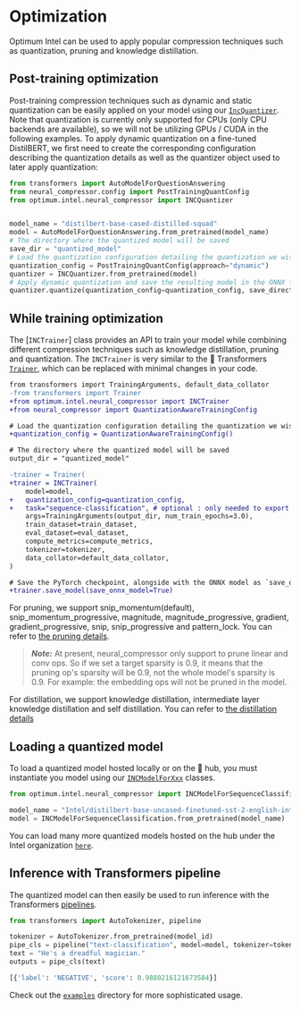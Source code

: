 <!--Copyright 2022 The HuggingFace Team. All rights reserved.

Licensed under the Apache License, Version 2.0 (the "License"); you may not use this file except in compliance with
the License. You may obtain a copy of the License at

http://www.apache.org/licenses/LICENSE-2.0

Unless required by applicable law or agreed to in writing, software distributed under the License is distributed on
an "AS IS" BASIS, WITHOUT WARRANTIES OR CONDITIONS OF ANY KIND, either express or implied. See the License for the
specific language governing permissions and limitations under the License.
-->

# Optimization

Optimum Intel can be used to apply popular compression techniques such as quantization, pruning and knowledge distillation. 

## Post-training optimization

Post-training compression techniques such as dynamic and static quantization can be easily applied on your model using our [`IncQuantizer`](https://huggingface.co/docs/optimum/intel_optimization#optimum.intel.neural_compressor.IncQuantizer).
Note that quantization is currently only supported for CPUs (only CPU backends are available), so we will not be utilizing GPUs / CUDA in the following examples.
To apply dynamic quantization on a fine-tuned DistilBERT, we first need to create the corresponding configuration describing the quantization details as well as the quantizer object used to later apply quantization:

```python
from transformers import AutoModelForQuestionAnswering
from neural_compressor.config import PostTrainingQuantConfig
from optimum.intel.neural_compressor import INCQuantizer


model_name = "distilbert-base-cased-distilled-squad"
model = AutoModelForQuestionAnswering.from_pretrained(model_name)
# The directory where the quantized model will be saved
save_dir = "quantized_model"
# Load the quantization configuration detailing the quantization we wish to apply
quantization_config = PostTrainingQuantConfig(approach="dynamic")
quantizer = INCQuantizer.from_pretrained(model)
# Apply dynamic quantization and save the resulting model in the ONNX format
quantizer.quantize(quantization_config=quantization_config, save_directory=save_dir, save_onnx_model=True)
```


## While training optimization

The [`INCTrainer`] class provides an API to train your model while combining different compression techniques such as knowledge distillation, pruning and quantization.
The `INCTrainer` is very similar to the 🤗 Transformers [`Trainer`](https://huggingface.co/docs/transformers/main/en/main_classes/trainer#trainer), which can be replaced with minimal changes in your code.

```diff
from transformers import TrainingArguments, default_data_collator
-from transformers import Trainer
+from optimum.intel.neural_compressor import INCTrainer
+from neural_compressor import QuantizationAwareTrainingConfig

# Load the quantization configuration detailing the quantization we wish to apply
+quantization_config = QuantizationAwareTrainingConfig()

# The directory where the quantized model will be saved
output_dir = "quantized_model"

-trainer = Trainer(
+trainer = INCTrainer(
    model=model,
+   quantization_config=quantization_config,
+   task="sequence-classification", # optional : only needed to export the model to the ONNX format
    args=TrainingArguments(output_dir, num_train_epochs=3.0),
    train_dataset=train_dataset,
    eval_dataset=eval_dataset,
    compute_metrics=compute_metrics,
    tokenizer=tokenizer,
    data_collator=default_data_collator,
)

# Save the PyTorch checkpoint, alongside with the ONNX model as `save_onnx_model` is set to True
+trainer.save_model(save_onnx_model=True)
```

For pruning, we support snip_momentum(default), snip_momentum_progressive, magnitude, magnitude_progressive, gradient, gradient_progressive, snip, snip_progressive and pattern_lock. You can refer to [the pruning details](https://github.com/intel/neural-compressor/tree/master/neural_compressor/pruner#pruning-types).
> **_Note:_** At present, neural_compressor only support to prune linear and conv ops. So if we set a target sparsity is 0.9, it means that the pruning op's sparsity will be 0.9, not the whole model's sparsity is 0.9. For example: the embedding ops will not be pruned in the model.

For distillation, we support knowledge distillation, intermediate layer knowledge distillation and self distillation. You can refer to [the distillation details](https://github.com/intel/neural-compressor/blob/master/docs/source/distillation.md)

## Loading a quantized model

To load a quantized model hosted locally or on the 🤗 hub, you must instantiate you model using our [`INCModelForXxx`](https://huggingface.co/docs/optimum/main/intel/reference_inc#optimum.intel.neural_compressor.quantization.INCModel) classes.

```python
from optimum.intel.neural_compressor import INCModelForSequenceClassification

model_name = "Intel/distilbert-base-uncased-finetuned-sst-2-english-int8-dynamic"
model = INCModelForSequenceClassification.from_pretrained(model_name)
```

You can load many more quantized models hosted on the hub under the Intel organization [`here`](https://huggingface.co/Intel).

## Inference with Transformers pipeline

The quantized model can then easily be used to run inference with the Transformers [pipelines](https://huggingface.co/docs/transformers/main/en/main_classes/pipelines).

```python
from transformers import AutoTokenizer, pipeline

tokenizer = AutoTokenizer.from_pretrained(model_id)
pipe_cls = pipeline("text-classification", model=model, tokenizer=tokenizer)
text = "He's a dreadful magician."
outputs = pipe_cls(text)

[{'label': 'NEGATIVE', 'score': 0.9880216121673584}]
```

Check out the [`examples`](https://github.com/huggingface/optimum-intel/tree/main/examples) directory for more sophisticated usage.

